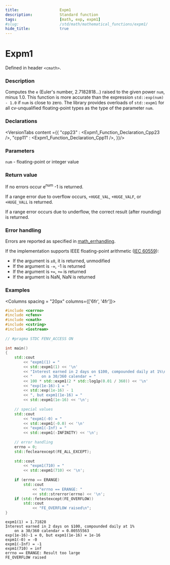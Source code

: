 ```yaml
---
title:                  Expm1
description:            Standard function
tags:                   [math, exp, expm1]
#slug:                  /std/math/mathematical_functions/expm1/
hide_title:             true
---
```




# Expm1

Defined in header `<cmath>`.

### Description

Computes the `e` (Euler's number, 2.7182818...) raised to the given power <code>num</code>, minus 1.0. This function is more accurate than the expression 
`std::exp(num) - 1.0` if <code>num</code> is close to zero. The library provides overloads of `std::expm1` for all cv-unqualified floating-point types as the type of the parameter <code>num</code>.

### Declarations

<VersionTabs content ={{
    "cpp23" : <Expm1_Function_Declaration_Cpp23 />,
    "cpp11" : <Expm1_Function_Declaration_Cpp11 />,
}}/>

### Parameters
 
&#8203;<code>num</code> - floating-point or integer value

### Return value

If no errors occur e<sup>num</sup> -1 is returned.

If a range error due to overflow occurs, `+HUGE_VAL`, `+HUGE_VALF`, or `+HUGE_VALL` is returned.

If a range error occurs due to underflow, the correct result (after rounding) is returned.

### Error handling

Errors are reported as specified in <a href='/docs/std/math/math_errhandling'>math_errhandling</a>.

If the implementation supports IEEE floating-point arithmetic (<a href='https://www.iso.org/standard/80985.html'>IEC 60559</a>):

* If the argument is `±0`, it is returned, unmodified 
* If the argument is `-∞`, -1 is returned
* If the argument is `+∞`, `+∞` is returned
* If the argument is NaN, NaN is returned

### Examples

<Columns spacing = "20px" columns={['6fr', '4fr']}>
<div>

```cpp
#include <cerrno>
#include <cfenv>
#include <cmath>
#include <cstring>
#include <iostream>
 
// #pragma STDC FENV_ACCESS ON
 
int main()
{
    std::cout 
        << "expm1(1) = " 
        << std::expm1(1) << '\n'
        << "Interest earned in 2 days on $100, compounded daily at 1%\n"
        << "    on a 30/360 calendar = "
        << 100 * std::expm1(2 * std::log1p(0.01 / 360)) << '\n'
        << "exp(1e-16)-1 = " 
        << std::exp(1e-16) - 1
        << ", but expm1(1e-16) = " 
        << std::expm1(1e-16) << '\n';
 
    // special values
    std::cout 
        << "expm1(-0) = " 
        << std::expm1(-0.0) << '\n'
        << "expm1(-Inf) = " 
        << std::expm1(-INFINITY) << '\n';
 
    // error handling
    errno = 0;
    std::feclearexcept(FE_ALL_EXCEPT);
 
    std::cout 
        << "expm1(710) = " 
        << std::expm1(710) << '\n';
 
    if (errno == ERANGE)
        std::cout 
            << "errno == ERANGE: " 
            << std::strerror(errno) << '\n';
    if (std::fetestexcept(FE_OVERFLOW))
        std::cout 
            << "FE_OVERFLOW raised\n";
}
```

</div><div>

```plaintext title="Possible Result"
expm1(1) = 1.71828
Interest earned in 2 days on $100, compounded daily at 1%
    on a 30/360 calendar = 0.00555563
exp(1e-16)-1 = 0, but expm1(1e-16) = 1e-16
expm1(-0) = -0
expm1(-Inf) = -1
expm1(710) = inf
errno == ERANGE: Result too large
FE_OVERFLOW raised
```

</div>
</Columns>